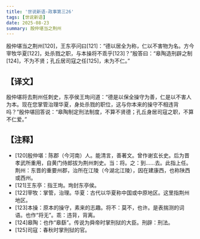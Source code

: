 ```yaml
---
title: '世说新语-政事第三26'
tags: [世说新语]
date: 2025-08-23
summary: 殷仲堪当之荆州
---
```


殷仲堪当之荆州[120]，王东亭问曰[121]：“德以居全为称，仁以不害物为名。方今宰牧华夏[122]，处杀戮之职，与本操将不乖乎[123]？”殷答曰：“皋陶造刑辟之制[124]，不为不贤；孔丘居司寇之任[125]，未为不仁。”

## 【译文】

殷仲堪将去荆州任刺史，东亭侯王珣问道：“德是以保全操守为善，仁是以不害人为本。现在您掌管治理华夏，身处杀戮的职位，这与你本来的操守不相违背吗？”殷仲堪回答说：“皋陶制定刑法制度，不算不贤德；孔丘身居司寇之职，不算不仁爱。”

## 【注释】

- [120]殷仲堪：陈郡（今河南）人。能清言，善著文。曾作谢玄长史。后为晋孝武所重用，自黄门侍郎拔为荆州刺史。当：将。之：到……去。此指上任。荆州：东晋的重要州郡，治所在江陵（今湖北江陵），因在建康西，也称陕西或西州。
- [121]王东亭：指王珣。珣封东亭侯。
- [122]宰牧：掌管，治理。华夏：古代以华夏称中国或中原地区。这里指荆州地区。
- [123]本操：原本的操守，素来的志趣。将不：莫不，也许。是表揣测的词语。也作“将无”。乖：违背，背离。
- [124]皋陶：也作“皋繇”。传说为舜帝时掌刑狱的大臣。刑辟：刑法。
- [125]司寇：春秋时掌刑狱的官。
